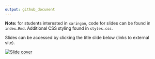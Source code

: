 ```yaml
---
output: github_document
---
```


**Note:** for students interested in `xaringan`, code for slides can be found in `index.Rmd`. Additional CSS styling found in `styles.css`.

Slides can be accessed by clicking the title slide below (links to external site).

[![Slide cover](images/share-card.png)](https://simmwill.github.io/data.table_lecture)
